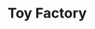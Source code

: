 ---
title: "Toy Factory"
meta_title: "Toy Factory craft"
description: "Craft de Toy Factory"
rank: "a"
draft: false
name: "Toy Factory"
recipe_img: "https://wiki.pokexgames.com/images/a/ab/Toy_Factory1.png"
level: 80
craft_time: 172800
result: 1
value_npc: 1
ingredients:
  - name: "Treadmill"
    quantity: 1
    item_img: "https://wiki.pokexgames.com/images/thumb/4/48/Treadmill.png/50px-Treadmill.png"
    value_npc: 1
  - name: "Oak Log"
    quantity: 1000
    item_img: "https://wiki.pokexgames.com/images/6/61/Oak_Log.png"
    value_npc: 1
---